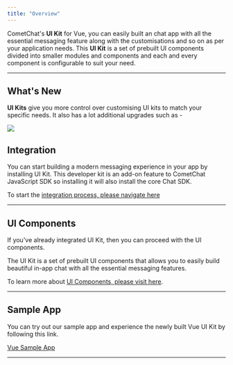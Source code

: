 ```yaml
---
title: "Overview"
---
```


CometChat's **UI Kit** for Vue, you can easily built an chat app with all the essential messaging feature along with the customisations and so on as per your application needs. This **UI Kit** is a set of prebuilt UI components divided into smaller modules and components and each and every component is configurable to suit your need.

***

## What's New

**UI Kits** give you more control over customising UI kits to match your specific needs. It also has a lot additional upgrades such as -

<Frame>
  <img src="/images/4dba455c-26xv30le7v6a77c43szxti89db6ar73nlbmrw3dq6q7pzo9ay42rkt371qat5x6l-8fb7036f85699f09eb7a28bf5c16f24e.png" />
</Frame>

## Integration

You can start building a modern messaging experience in your app by installing UI Kit. This developer kit is an add-on feature to CometChat JavaScript SDK so installing it will also install the core Chat SDK.

To start the [integration process, please navigate here](/ui-kit/vue/integration)

***

## UI Components

If you've already integrated UI Kit, then you can proceed with the UI components.

The UI Kit is a set of prebuilt UI components that allows you to easily build beautiful in-app chat with all the essential messaging features.

To learn more about [UI Components, please visit here](/ui-kit/vue/ui-components-overview).

***

## Sample App

You can try out our sample app and experience the newly built Vue UI Kit by following this link.

[Vue Sample App](https://github.com/cometchat-pro/cometchat-chat-sample-app-vue/tree/v4)

***

